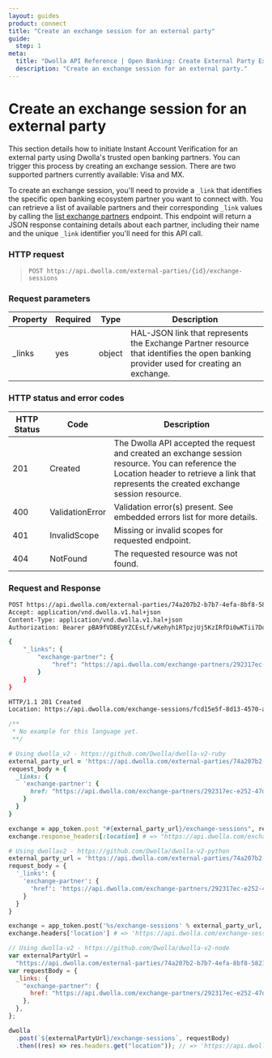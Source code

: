 ```yaml
---
layout: guides
product: connect
title: "Create an exchange session for an external party"
guide:
  step: 1
meta:
  title: "Dwolla API Reference | Open Banking: Create External Party Exchange Session"
  description: "Create an exchange session for an external party."
---
```


# Create an exchange session for an external party

This section details how to initiate Instant Account Verification for an <span><ContentTooltip preset="external-party">external party</ContentTooltip></span> using Dwolla's trusted open banking partners. You can trigger this process by creating an exchange session. There are two supported partners currently available: Visa and MX.

To create an exchange session, you'll need to provide a `_link` that identifies the specific open banking ecosystem partner you want to connect with. You can retrieve a list of available partners and their corresponding `_link` values by calling the [list exchange partners](/docs/connect/api-reference/exchanges/list-exchange-partners) endpoint. This endpoint will return a JSON response containing details about each partner, including their name and the unique `_link` identifier you'll need for this API call.

### HTTP request

> `POST https://api.dwolla.com/external-parties/{id}/exchange-sessions`

### Request parameters

| Property | Required | Type   | Description                                                                                                                          |
| -------- | -------- | ------ | ------------------------------------------------------------------------------------------------------------------------------------ |
| \_links  | yes      | object | HAL-JSON link that represents the Exchange Partner resource that identifies the open banking provider used for creating an exchange. |

### HTTP status and error codes

| HTTP Status | Code            | Description                                                                                                                                                                                   |
| ----------- | --------------- | --------------------------------------------------------------------------------------------------------------------------------------------------------------------------------------------- |
| 201         | Created         | The Dwolla API accepted the request and created an exchange session resource. You can reference the Location header to retrieve a link that represents the created exchange session resource. |
| 400         | ValidationError | Validation error(s) present. See embedded errors list for more details.                                                                                                                       |
| 401         | InvalidScope    | Missing or invalid scopes for requested endpoint.                                                                                                                                             |
| 404         | NotFound        | The requested resource was not found.                                                                                                                                                         |

### Request and Response

```bash
POST https://api.dwolla.com/external-parties/74a207b2-b7b7-4efa-8bf8-582148e7b980/exchange-sessions
Accept: application/vnd.dwolla.v1.hal+json
Content-Type: application/vnd.dwolla.v1.hal+json
Authorization: Bearer pBA9fVDBEyYZCEsLf/wKehyh1RTpzjUj5KzIRfDi0wKTii7DqY

{
    "_links": {
        "exchange-partner": {
            "href": "https://api.dwolla.com/exchange-partners/292317ec-e252-47d8-93c3-2d128e037aa4"
        }
    }
}

HTTP/1.1 201 Created
Location: https://api.dwolla.com/exchange-sessions/fcd15e5f-8d13-4570-a9b7-7fb49e55941d
```

```php
/**
 * No example for this language yet.
 **/
```

```ruby
# Using dwolla_v2 - https://github.com/Dwolla/dwolla-v2-ruby
external_party_url = 'https://api.dwolla.com/external-parties/74a207b2-b7b7-4efa-8bf8-582148e7b980'
request_body = {
  _links: {
    'exchange-partner': {
      href: "https://api.dwolla.com/exchange-partners/292317ec-e252-47d8-93c3-2d128e037aa4"
    }
  }
}

exchange = app_token.post "#{external_party_url}/exchange-sessions", request_body
exchange.response_headers[:location] # => "https://api.dwolla.com/exchange-sessions/fcd15e5f-8d13-4570-a9b7-7fb49e55941d"
```

```python
# Using dwollav2 - https://github.com/Dwolla/dwolla-v2-python
external_party_url = 'https://api.dwolla.com/external-parties/74a207b2-b7b7-4efa-8bf8-582148e7b980'
request_body = {
  '_links': {
    'exchange-partner': {
      'href': 'https://api.dwolla.com/exchange-partners/292317ec-e252-47d8-93c3-2d128e037aa4'
    }
  }
}

exchange = app_token.post('%s/exchange-sessions' % external_party_url, request_body)
exchange.headers['location'] # => 'https://api.dwolla.com/exchange-sessions/fcd15e5f-8d13-4570-a9b7-7fb49e55941d'
```

```javascript
// Using dwolla-v2 - https://github.com/Dwolla/dwolla-v2-node
var externalPartyUrl =
  "https://api.dwolla.com/external-parties/74a207b2-b7b7-4efa-8bf8-582148e7b980";
var requestBody = {
  _links: {
    "exchange-partner": {
      href: "https://api.dwolla.com/exchange-partners/292317ec-e252-47d8-93c3-2d128e037aa4",
    },
  },
};

dwolla
  .post(`${externalPartyUrl}/exchange-sessions`, requestBody)
  .then((res) => res.headers.get("location")); // => 'https://api.dwolla.com/exchange-sessions/fcd15e5f-8d13-4570-a9b7-7fb49e55941d'
```
